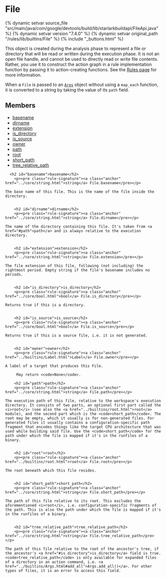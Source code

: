 <html devsite>
<head>
  <meta name="project_path" value="/_project.yaml">
  <meta name="book_path" value="/versions/7.4.0/_book.yaml">
</head>
<body>

<h1 class="page-title" id="modules.File">File</h1>

{% dynamic setvar source_file "src/main/java/com/google/devtools/build/lib/starlarkbuildapi/FileApi.java" %}
{% dynamic setvar version "7.4.0" %}
{% dynamic setvar original_path "/rules/lib/builtins/File" %}
{% include "_buttons.html" %}
<!-- {% raw %} -->

This object is created during the analysis phase to represent a file or directory that will be read or written during the execution phase. It is not an open file handle, and cannot be used to directly read or write file contents. Rather, you use it to construct the action graph in a rule implementation function by passing it to action-creating functions. See the <a href='https://bazel.build/versions/7.4.0/extending/rules#files'>Rules page</a> for more information.<p>When a <code>File</code> is passed to an <a href='../builtins/Args.html'><code>Args</code></a> object without using a <code>map_each</code> function, it is converted to a string by taking the value of its <code>path</code> field.

<h2>Members</h2>
<ul>
    <li>
    <a href="#basename">basename</a>
  </li>
      <li>
    <a href="#dirname">dirname</a>
  </li>
      <li>
    <a href="#extension">extension</a>
  </li>
      <li>
    <a href="#is_directory">is_directory</a>
  </li>
      <li>
    <a href="#is_source">is_source</a>
  </li>
      <li>
    <a href="#owner">owner</a>
  </li>
      <li>
    <a href="#path">path</a>
  </li>
      <li>
    <a href="#root">root</a>
  </li>
      <li>
    <a href="#short_path">short_path</a>
  </li>
      <li>
    <a href="#tree_relative_path">tree_relative_path</a>
  </li>
  </ul>

      <h2 id="basename">basename</h2>
        <p><pre class="rule-signature"><a class="anchor" href="../core/string.html">string</a> File.basename</pre></p>

    The base name of this file. This is the name of the file inside the directory.


        <h2 id="dirname">dirname</h2>
        <p><pre class="rule-signature"><a class="anchor" href="../core/string.html">string</a> File.dirname</pre></p>

    The name of the directory containing this file. It's taken from <a href="#path">path</a> and is always relative to the execution directory.


        <h2 id="extension">extension</h2>
        <p><pre class="rule-signature"><a class="anchor" href="../core/string.html">string</a> File.extension</pre></p>

    The file extension of this file, following (not including) the rightmost period. Empty string if the file's basename includes no periods.


        <h2 id="is_directory">is_directory</h2>
        <p><pre class="rule-signature"><a class="anchor" href="../core/bool.html">bool</a> File.is_directory</pre></p>

    Returns true if this is a directory.


        <h2 id="is_source">is_source</h2>
        <p><pre class="rule-signature"><a class="anchor" href="../core/bool.html">bool</a> File.is_source</pre></p>

    Returns true if this is a source file, i.e. it is not generated.


        <h2 id="owner">owner</h2>
        <p><pre class="rule-signature"><a class="anchor" href="../builtins/Label.html">Label</a> File.owner</pre></p>

    A label of a target that produces this File.

         May return <code>None</code>.

        <h2 id="path">path</h2>
        <p><pre class="rule-signature"><a class="anchor" href="../core/string.html">string</a> File.path</pre></p>

    The execution path of this file, relative to the workspace's execution directory. It consists of two parts, an optional first part called the <i>root</i> (see also the <a href="../builtins/root.html">root</a> module), and the second part which is the <code>short_path</code>. The root may be empty, which it usually is for non-generated files. For generated files it usually contains a configuration-specific path fragment that encodes things like the target CPU architecture that was used while building said file. Use the <code>short_path</code> for the path under which the file is mapped if it's in the runfiles of a binary.


        <h2 id="root">root</h2>
        <p><pre class="rule-signature"><a class="anchor" href="../builtins/root.html">root</a> File.root</pre></p>

    The root beneath which this file resides.


        <h2 id="short_path">short_path</h2>
        <p><pre class="rule-signature"><a class="anchor" href="../core/string.html">string</a> File.short_path</pre></p>

    The path of this file relative to its root. This excludes the aforementioned <i>root</i>, i.e. configuration-specific fragments of the path. This is also the path under which the file is mapped if it's in the runfiles of a binary.


        <h2 id="tree_relative_path">tree_relative_path</h2>
        <p><pre class="rule-signature"><a class="anchor" href="../core/string.html">string</a> File.tree_relative_path</pre></p>

    The path of this file relative to the root of the ancestor's tree, if the ancestor's <a href="#is_directory">is_directory</a> field is true. <code>tree_relative_path</code> is only available for expanded files of a directory in an action command, i.e. <a href="../builtins/Args.html#add_all">Args.add_all()</a>. For other types of files, it is an error to access this field.



</body>
</html>

<!-- {% endraw %} -->
